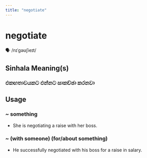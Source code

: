 ```yaml
---
title: "negotiate"
---
```


# negotiate

🗣️ /nɪˈɡəʊʃieɪt/

## Sinhala Meaning(s)

### එකඟතාවයකට එන්නට සාකච්ඡා කරනවා

## Usage

### ~ something

- She is negotiating a raise with her boss.


### ~ (with someone) (for/about something)

- He successfully negotiated with his boss for a raise in salary.

